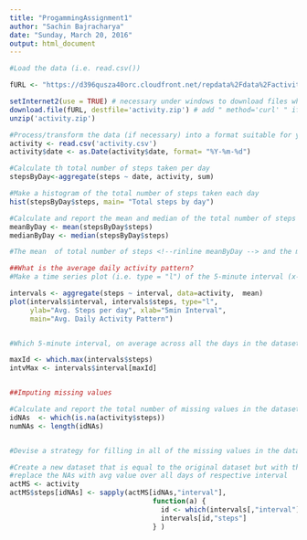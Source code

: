 ```yaml
---
title: "ProgammingAssignment1"
author: "Sachin Bajracharya"
date: "Sunday, March 20, 2016"
output: html_document
---
```


```r
#Load the data (i.e. read.csv())

fURL <- "https://d396qusza40orc.cloudfront.net/repdata%2Fdata%2Factivity.zip"

setInternet2(use = TRUE) # necessary under windows to download files when using knitr
download.file(fURL, destfile='activity.zip') # add " method='curl' " if downloading fails
unzip('activity.zip')

#Process/transform the data (if necessary) into a format suitable for your analysis
activity <- read.csv('activity.csv')
activity$date <- as.Date(activity$date, format= "%Y-%m-%d")

#Calculate th total number of steps taken per day
stepsByDay<-aggregate(steps ~ date, activity, sum)

#Make a histogram of the total number of steps taken each day
hist(stepsByDay$steps, main= "Total steps by day")

#Calculate and report the mean and median of the total number of steps taken per day
meanByDay <- mean(stepsByDay$steps)
medianByDay <- median(stepsByDay$steps)

#The mean  of total number of steps <!--rinline meanByDay --> and the median is <!-- rinline medianByDay --> 

##What is the average daily activity pattern?
#Make a time series plot (i.e. type = "l") of the 5-minute interval (x-axis) and the average number of steps taken, averaged across all days (y-axis)

intervals <- aggregate(steps ~ interval, data=activity,  mean)
plot(intervals$interval, intervals$steps, type="l", 
     ylab="Avg. Steps per day", xlab="5min Interval",
     main="Avg. Daily Activity Pattern") 


#Which 5-minute interval, on average across all the days in the dataset, contains the maximum number of steps?

maxId <- which.max(intervals$steps)
intvMax <- intervals$interval[maxId]


##Imputing missing values

#Calculate and report the total number of missing values in the dataset (i.e. the total number of rows with NAs)
idNAs  <- which(is.na(activity$steps))
numNAs <- length(idNAs)


#Devise a strategy for filling in all of the missing values in the dataset. The strategy does not need to be sophisticated. For example, you could use the mean/median for that day, or the mean for that 5-minute interval, etc.

#Create a new dataset that is equal to the original dataset but with the missing data filled in.
#replace the NAs with avg value over all days of respective interval
actMS <- activity
actMS$steps[idNAs] <- sapply(actMS[idNAs,"interval"], 
                                   function(a) {
                                     id <- which(intervals[,"interval"]==a)
                                     intervals[id,"steps"]
                                   } ) 


```
